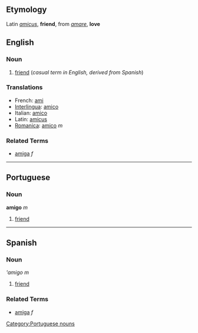 ==Etymology==
Latin ''[[amicus]]'', '''friend''', from ''[[amare]]'', '''love'''
==English==
===Noun===

# [[friend]] (''casual term in English, derived from Spanish'')

===Translations===
*French: [[ami]]
*[[Interlingua]]: [[amico]]
*Italian: [[amico]]
*Latin: [[amicus]]
*[[Romanica]]: [[amico]] ''m''

===Related Terms===
*[[amiga]] ''f''

----

==Portuguese==
===Noun===
'''amigo''' ''m''

# [[friend]]

----

==Spanish==
===Noun===
'''amigo'' ''m''

# [[friend]]

===Related Terms===
*[[amiga]] ''f''
[[Category:Portuguese nouns]]